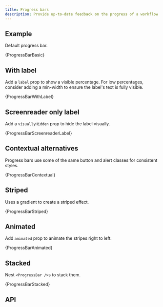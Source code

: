 ```yaml
---
title: Progress bars
description: Provide up-to-date feedback on the progress of a workflow or action with simple yet flexible progress bars.
---
```



## Example

Default progress bar.

<CodeBlock language="jsx" live>
  {ProgressBarBasic}
</CodeBlock>

## With label

Add a `label` prop to show a visible percentage. For low
percentages, consider adding a min-width to ensure the label's text is
fully visible.

<CodeBlock language="jsx" live>
  {ProgressBarWithLabel}
</CodeBlock>

## Screenreader only label

Add a `visuallyHidden` prop to hide the label visually.

<CodeBlock language="jsx" live>
  {ProgressBarScreenreaderLabel}
</CodeBlock>

## Contextual alternatives

Progress bars use some of the same button and alert classes for
consistent styles.

<CodeBlock language="jsx" live>
  {ProgressBarContextual}
</CodeBlock>

## Striped

Uses a gradient to create a striped effect.

<CodeBlock language="jsx" live>
  {ProgressBarStriped}
</CodeBlock>

## Animated

Add `animated` prop to animate the stripes right to left.

<CodeBlock language="jsx" live>
  {ProgressBarAnimated}
</CodeBlock>

## Stacked

Nest `<ProgressBar />`s to stack them.

<CodeBlock language="jsx" live>
  {ProgressBarStacked}
</CodeBlock>

## API
